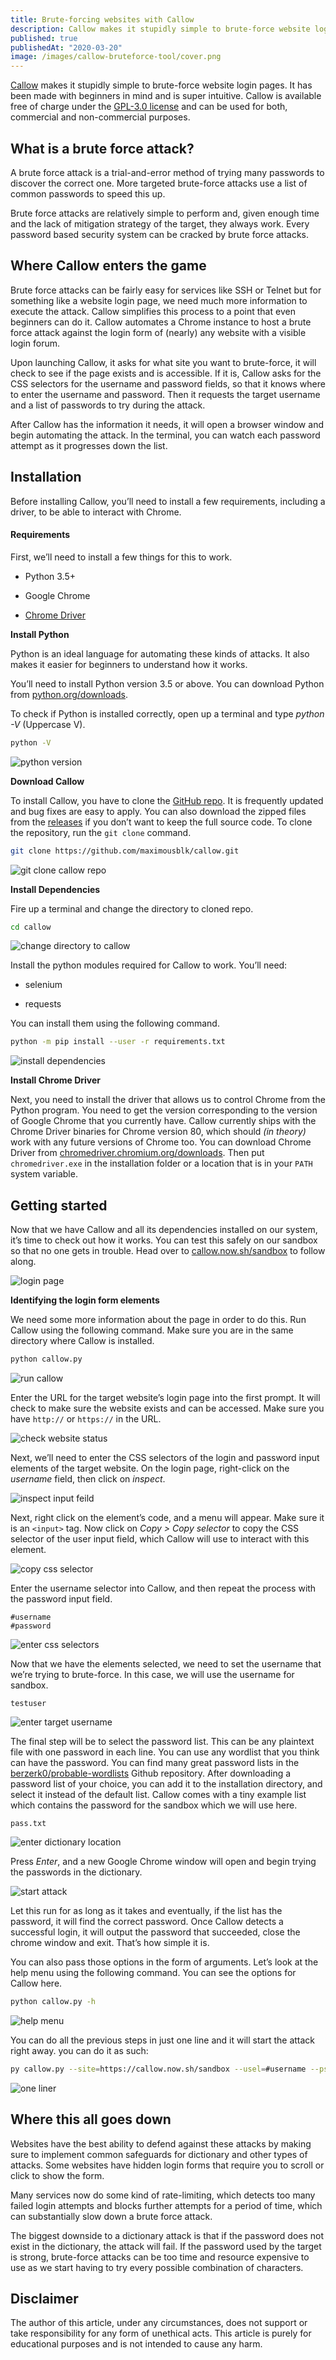 ```yaml
---
title: Brute-forcing websites with Callow
description: Callow makes it stupidly simple to brute-force website login pages. It has been made with beginners in mind and is super intuitive.
published: true
publishedAt: "2020-03-20"
image: /images/callow-bruteforce-tool/cover.png
---
```


[Callow](https://callow.now.sh/) makes it stupidly simple to brute-force website login pages. It has been made with beginners in mind and is super intuitive. Callow is available free of charge under the [GPL-3.0 license](https://www.gnu.org/licenses/gpl-3.0.en.html) and can be used for both, commercial and non-commercial purposes.

## What is a brute force attack?

A brute force attack is a trial-and-error method of trying many passwords to discover the correct one. More targeted brute-force attacks use a list of common passwords to speed this up.

Brute force attacks are relatively simple to perform and, given enough time and the lack of mitigation strategy of the target, they always work. Every password based security system can be cracked by brute force attacks.

## Where Callow enters the game

Brute force attacks can be fairly easy for services like SSH or Telnet but for something like a website login page, we need much more information to execute the attack. Callow simplifies this process to a point that even beginners can do it. Callow automates a Chrome instance to host a brute force attack against the login form of (nearly) any website with a visible login forum.

Upon launching Callow, it asks for what site you want to brute-force, it will check to see if the page exists and is accessible. If it is, Callow asks for the CSS selectors for the username and password fields, so that it knows where to enter the username and password. Then it requests the target username and a list of passwords to try during the attack.

After Callow has the information it needs, it will open a browser window and begin automating the attack. In the terminal, you can watch each password attempt as it progresses down the list.

## Installation

Before installing Callow, you’ll need to install a few requirements, including a driver, to be able to interact with Chrome.

#### Requirements

First, we’ll need to install a few things for this to work.

- Python 3.5+

- Google Chrome

- [Chrome Driver](https://chromedriver.chromium.org/)

**Install Python**

Python is an ideal language for automating these kinds of attacks. It also makes it easier for beginners to understand how it works.

You’ll need to install Python version 3.5 or above. You can download Python from [python.org/downloads](https://www.python.org/downloads/).

To check if Python is installed correctly, open up a terminal and type _python -V_ (Uppercase V).

```bash
python -V
```

<Image
  alt="python version"
  src="/images/callow-bruteforce-tool/python-version.png"
  width={1366}
  height={306}
/>

**Download Callow**

To install Callow, you have to clone the [GitHub repo](https://github.com/maximousblk/callow/). It is frequently updated and bug fixes are easy to apply. You can also download the zipped files from the [releases](https://github.com/maximousblk/callow/releases/) if you don’t want to keep the full source code. To clone the repository, run the `git clone` command.

```bash
git clone https://github.com/maximousblk/callow.git
```

<Image
  alt="git clone callow repo"
  src="/images/callow-bruteforce-tool/git-clone.png"
  width={1366}
  height={404}
/>

**Install Dependencies**

Fire up a terminal and change the directory to cloned repo.

```bash
cd callow
```

<Image
  alt="change directory to callow"
  src="/images/callow-bruteforce-tool/cd-callow.png"
  width={1366}
  height={341}
/>

Install the python modules required for Callow to work. You’ll need:

- selenium

- requests

You can install them using the following command.

```bash
python -m pip install --user -r requirements.txt
```

<Image
  alt="install dependencies"
  src="/images/callow-bruteforce-tool/pip-install.png"
  width={1338}
  height={566}
/>

**Install Chrome Driver**

Next, you need to install the driver that allows us to control Chrome from the Python program. You need to get the version corresponding to the version of Google Chrome that you currently have. Callow currently ships with the Chrome Driver binaries for Chrome version 80, which should _(in theory)_ work with any future versions of Chrome too. You can download Chrome Driver from [chromedriver.chromium.org/downloads](http://chromedriver.chromium.org/downloads/). Then put `chromedriver.exe` in the installation folder or a location that is in your `PATH` system variable.

## Getting started

Now that we have Callow and all its dependencies installed on our system, it’s time to check out how it works. You can test this safely on our sandbox so that no one gets in trouble. Head over to [callow.now.sh/sandbox](https://callow.now.sh/sandbox/) to follow along.

<Image
  alt="login page"
  src="/images/callow-bruteforce-tool/login-page.png"
  width={1366}
  height={662}
/>

**Identifying the login form elements**

We need some more information about the page in order to do this. Run Callow using the following command. Make sure you are in the same directory where Callow is installed.

```bash
python callow.py
```

<Image
  alt="run callow"
  src="/images/callow-bruteforce-tool/run-callow.png"
  width={1358}
  height={696}
/>

Enter the URL for the target website’s login page into the first prompt. It will check to make sure the website exists and can be accessed. Make sure you have `http://` or `https://` in the URL.

<Image
  alt="check website status"
  src="/images/callow-bruteforce-tool/check-website.png"
  width={1357}
  height={184}
/>

Next, we’ll need to enter the CSS selectors of the login and password input elements of the target website. On the login page, right-click on the _username_ field, then click on _inspect_.

<Image
  alt="inspect input feild"
  src="/images/callow-bruteforce-tool/inspect.png"
  width={855}
  height={658}
/>

Next, right click on the element’s code, and a menu will appear. Make sure it is an `<input>` tag. Now click on _Copy > Copy selector_ to copy the CSS selector of the user input field, which Callow will use to interact with this element.

<Image
  alt="copy css selector"
  src="/images/callow-bruteforce-tool/copy-selector.png"
  width={1031}
  height={532}
/>

Enter the username selector into Callow, and then repeat the process with the password input field.

```
#username
#password
```

<Image
  alt="enter css selectors"
  src="/images/callow-bruteforce-tool/enter-selector.png"
  width={1344}
  height={220}
/>

Now that we have the elements selected, we need to set the username that we’re trying to brute-force. In this case, we will use the username for sandbox.

```
testuser
```

<Image
  alt="enter target username"
  src="/images/callow-bruteforce-tool/target-username.png"
  width={2744}
  height={268}
/>

The final step will be to select the password list. This can be any plaintext file with one password in each line. You can use any wordlist that you think can have the password. You can find many great password lists in the [berzerk0/probable-wordlists](https://github.com/berzerk0/Probable-Wordlists/) Github repository. After downloading a password list of your choice, you can add it to the installation directory, and select it instead of the default list. Callow comes with a tiny example list which contains the password for the sandbox which we will use here.

```
pass.txt
```
<Image
  alt="enter dictionary location"
  src="/images/callow-bruteforce-tool/dictionary-file.png"
  width={2744}
  height={268}
/>

Press _Enter_, and a new Google Chrome window will open and begin trying the passwords in the dictionary.

<Image
  alt="start attack"
  src="/images/callow-bruteforce-tool/start-attack.png"
  width={1343}
  height={575}
/>

Let this run for as long as it takes and eventually, if the list has the password, it will find the correct password. Once Callow detects a successful login, it will output the password that succeeded, close the chrome window and exit. That’s how simple it is.

You can also pass those options in the form of arguments. Let’s look at the help menu using the following command. You can see the options for Callow here.

```bash
python callow.py -h
```

<Image
  alt="help menu"
  src="/images/callow-bruteforce-tool/help-menu.png"
  width={1366}
  height={582}
/>

You can do all the previous steps in just one line and it will start the attack right away. you can do it as such:

```bash
py callow.py --site=https://callow.now.sh/sandbox --usel=#username --psel=#password --user=testuser --pass=pass.txt
```

<Image
  alt="one liner"
  src="/images/callow-bruteforce-tool/one-liner.png"
  width={2720}
  height={1598}
/>

## Where this all goes down

Websites have the best ability to defend against these attacks by making sure to implement common safeguards for dictionary and other types of attacks. Some websites have hidden login forms that require you to scroll or click to show the form.

Many services now do some kind of rate-limiting, which detects too many failed login attempts and blocks further attempts for a period of time, which can substantially slow down a brute force attack.

The biggest downside to a dictionary attack is that if the password does not exist in the dictionary, the attack will fail. If the password used by the target is strong, brute-force attacks can be too time and resource expensive to use as we start having to try every possible combination of characters.

## Disclaimer

The author of this article, under any circumstances, does not support or take responsibility for any form of unethical acts. This article is purely for educational purposes and is not intended to cause any harm.
